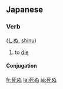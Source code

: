 ==Japanese==
{{ja-kanjitab|[[死]]}}
===Verb===
{{PAGENAME}} ([[しぬ]], [[shinu]])
# to [[die]]
====Conjugation====
{{ja-go-nu|死|し|shi}}

[[fr:死ぬ]]
[[la:死ぬ]]
[[ja:死ぬ]]